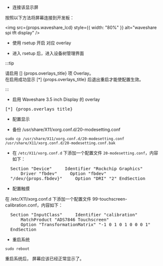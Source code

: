 - 连接该显示屏

按照以下方法将屏幕连接到开发板：

<img
  src={props.waveshare_lcd}
  style={{ width: "80%" }}
  alt="waveshare spi tft display"
/>

- 使用 rsetup 开启 对应 overlay

- 进入 rsetup 后，进入设备树管理界面

:::tip

请启用 [] {props.overlays_title} 项 Overlay。<br/>
在启用成功显示 [*] {props.overlays_title} 后退出重启才能使配置生效。

:::

- 启用 Waveshare 3.5 inch Display 的 overlay

<pre>[*] {props.overlays_title}</pre>

- 配置显示

- 备份 /usr/share/X11/xorg.conf.d/20-modesetting.conf

```
sudo cp /usr/share/X11/xorg.conf.d/20-modesetting.conf /usr/share/X11/xorg.conf.d/20-modesetting.conf.bak
```

- 在 `/etc/X11/xorg.conf.d` 下添加一个配置文件 `20-modesetting.conf`，内容如下：

<pre>
  Section "Device" &nbsp;&nbsp;&nbsp;&nbsp;Identifier "Rockchip Graphics"
  &nbsp;&nbsp;&nbsp;&nbsp;Driver "fbdev" &nbsp;&nbsp;&nbsp;&nbsp;Option "fbdev"
  "/dev/{props.fbdev}" &nbsp;&nbsp;&nbsp;&nbsp;Option "DRI" "2" EndSection
</pre>

- 配置触摸

在 /etc/X11/xorg.conf.d 下添加一个配置文件 99-touchscreen-calibration.conf，内容如下：

<pre>
  Section "InputClass" &nbsp;&nbsp;&nbsp;&nbsp;Identifier "calibration"
  &nbsp;&nbsp;&nbsp;&nbsp;MatchProduct "ADS7846 Touchscreen"
  &nbsp;&nbsp;&nbsp;&nbsp;Option "TransformationMatrix" "-1 0 1 0 1 0 0 0 1"
  EndSection
</pre>

- 重启系统

```
sudo reboot
```

重启系统后， 屏幕应该已经正常显示了。
